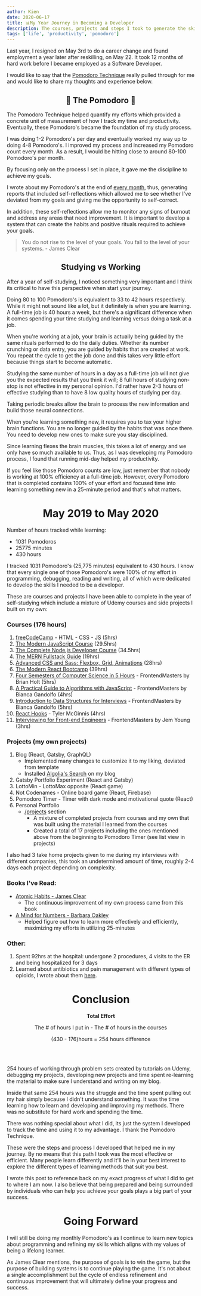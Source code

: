 ```yaml
---
author: Kien
date: 2020-06-17
title: 📊My Year Journey in Becoming a Developer
description: The courses, projects and steps I took to generate the skills for a career change.
tags: ['life', 'productivity', 'pomodoro']
---
```



Last year, I resigned on May 3rd to do a career change and found employment a year later after reskilling, on May 22. It took 12 months of hard work before I became employed as a Software Developer.

I would like to say that the [Pomodoro Technique](/blog/pomodoro-technique/) really pulled through for me and would like to share my thoughts and experience below.

<center>
  <h2>🍅 The Pomodoro 🍅</h2>
</center>

The Pomodoro Technique helped quantify my efforts which provided a concrete unit of measurement of how I track my time and productivity. Eventually, these Pomodoro's became the foundation of my study process.

I was doing 1-2 Pomodoro's per day and eventually worked my way up to doing 4-8 Pomodoro's. I improved my process and increased my Pomodoro count every month. As a result, I would be hitting close to around 80-100 Pomodoro's per month.

By focusing only on the process I set in place, it gave me the discipline to achieve my goals.

I wrote about my Pomodoro's at the end of [every month](/tags/pomodoro/), thus, generating reports that included self-reflections which allowed me to see whether I've deviated from my goals and giving me the opportunity to self-correct.

In addition, these self-reflections allow me to monitor any signs of burnout and address any areas that need improvement. It is important to develop a system that can create the habits and positive rituals required to achieve your goals.

> You do not rise to the level of your goals. You fall to the level of your systems. - James Clear

## <center>Studying vs Working</center>

After a year of self-studying, I noticed something very important and I think its critical to have this perspective when start your journey.

Doing 80 to 100 Pomodoro's is equivalent to 33 to 42 hours respectively. While it might not sound like a lot, but it definitely is when you are learning. A full-time job is 40 hours a week, but there's a significant difference when it comes spending your time studying and learning versus doing a task at a job.

When you're working at a job, your brain is actually being guided by the same rituals performed to do the daily duties. Whether its number crunching or data entry, you are guided by habits that are created at work. You repeat the cycle to get the job done and this takes very little effort because things start to become automatic.

Studying the same number of hours in a day as a full-time job will not give you the expected results that you think it will; 8 full hours of studying non-stop is not effective in my personal opinion. I'd rather have 2-3 hours of effective studying than to have 8 low quality hours of studying per day.

Taking periodic breaks allow the brain to process the new information and build those neural connections.

When you're learning something new, it requires you to tax your higher brain functions. You are no longer guided by the habits that was once there. You need to develop new ones to make sure you stay disciplined.

Since learning flexes the brain muscles, this takes a lot of energy and we only have so much available to us. Thus, as I was developing my Pomodoro process, I found that running mid-day helped my productivity.

If you feel like those Pomodoro counts are low, just remember that nobody is working at 100% efficiency at a full-time job. However, every Pomodoro that is completed contains 100% of your effort and focused time into learning something new in a 25-minute period and that's what matters.

# <center>May 2019 to May 2020</center>

<MayYearSummary />

Number of hours tracked while learning:

- 1031 Pomodoros
- 25775 minutes
- 430 hours

I tracked 1031 Pomodoro's (25,775 minutes) equivalent to 430 hours. I know that every single one of those Pomodoro's were 100% of my effort in programming, debugging, reading and writing, all of which were dedicated to develop the skills I needed to be a developer.

These are courses and projects I have been able to complete in the year of self-studying which include a mixture of Udemy courses and side projects I built on my own:

### Courses (176 hours)

1. [freeCodeCamp](https://www.freecodecamp.org/) - HTML - CSS - JS (5hrs)
2. [The Modern JavaScript Course](https://www.udemy.com/course/modern-javascript/) (29.5hrs)
3. [The Complete Node.js Developer Course](https://www.udemy.com/course/the-complete-nodejs-developer-course-2/) (34.5hrs)
4. [The MERN Fullstack Guide](https://www.udemy.com/course/react-nodejs-express-mongodb-the-mern-fullstack-guide/) (19hrs)
5. [Advanced CSS and Sass: Flexbox, Grid, Animations](https://www.udemy.com/course/advanced-css-and-sass/) (28hrs)
6. [The Modern React Bootcamp](https://www.udemy.com/course/modern-javascript/) (39hrs)
7. [Four Semesters of Computer Science in 5 Hours](https://frontendmasters.com/courses/computer-science/) - FrontendMasters by Brian Holt (5hrs)
8. [A Practical Guide to Algorithms with JavaScript](https://frontendmasters.com/courses/practical-algorithms/) - FrontendMasters by Bianca Gandolfo (4hrs)
9. [Introduction to Data Structures for Interviews](https://frontendmasters.com/courses/data-structures-interviews/) - FrontendMasters by Bianca Gandolfo (5hrs)
10. [React Hooks](https://ui.dev/react-hooks/) - Tyler McGinnis (4hrs)
11. [Interviewing for Front-end Engineers](https://frontendmasters.com/workshops/interviewing/) - FrontendMasters by Jem Young (3hrs)

### Projects (my own projects)

1. Blog (React, Gatsby, GraphQL)
   - Implemented many changes to customize it to my liking, deviated from template
   - Installed [Algolia's Search](/algolia-install/) on my blog
2. Gatsby Portfolio Experiment (React and Gatsby)
3. LottoMin - LottoMax opposite (React game)
4. Not Codenames - Online board game (React, Firebase)
5. Pomodoro Timer - Timer with dark mode and motivational quote (React)
6. Personal Portfolio
   - [/projects](https://www.kien.dev/projects/) section
     - A mixture of completed projects from courses and my own that was built using the material I learned from the courses
     - Created a total of 17 projects including the ones mentioned above from the beginning to Pomodoro Timer (see list view in projects)

I also had 3 take home projects given to me during my interviews with different companies, this took an undetermined amount of time, roughly 2-4 days each project depending on complexity.

### Books I've Read:

- [Atomic Habits - James Clear](https://www.goodreads.com/book/show/40121378-atomic-habits)
  - The continuous improvement of my own process came from this book
- [A Mind for Numbers - Barbara Oakley](https://www.goodreads.com/book/show/18693655-a-mind-for-numbers?ac=1&from_search=true&qid=r1lmp91MI9&rank=1)
  - Helped figure out how to learn more effectively and efficiently, maximizing my efforts in utilizing 25-minutes

### Other:

1. Spent 92hrs at the hospital: undergone 2 procedures, 4 visits to the ER and being hospitalized for 3 days
2. Learned about antibiotics and pain management with different types of opioids, I wrote about them [here](/tags/biochemistry/).

# <center>Conclusion</center>

<center>
  <b>
    <p>Total Effort</p>
  </b>
</center>

<center>
  <p>The # of hours I put in - The # of hours in the courses</p>
</center>
<center>
  <p>(430 - 176)hours = 254 hours difference</p>
</center>

<br></br>

254 hours of working through problem sets created by tutorials on Udemy, debugging my projects, developing new projects and time spent re-learning the material to make sure I understand and writing on my blog.

Inside that same 254 hours was the struggle and the time spent pulling out my hair simply because I didn't understand something. It was the time learning how to learn and developing and improving my methods. There was no substitute for hard work and spending the time.

There was nothing special about what I did, its just the system I developed to track the time and using it to my advantage. I thank the Pomodoro Technique.

These were the steps and process I developed that helped me in my journey. By no means that this path I took was the most effective or efficient. Many people learn differently and it'll be in your best interest to explore the different types of learning methods that suit you best.

I wrote this post to reference back on my exact progress of what I did to get to where I am now. I also believe that being prepared and being surrounded by individuals who can help you achieve your goals plays a big part of your success.

# <center>Going Forward</center>

I will still be doing my monthly Pomodoro's as I continue to learn new topics about programming and refining my skills which aligns with my values of being a lifelong learner.

As James Clear mentions, the purpose of goals is to win the game, but the purpose of building systems is to continue playing the game. It's not about a single accomplishment but the cycle of endless refinement and continuous improvement that will ultimately define your progress and success.
